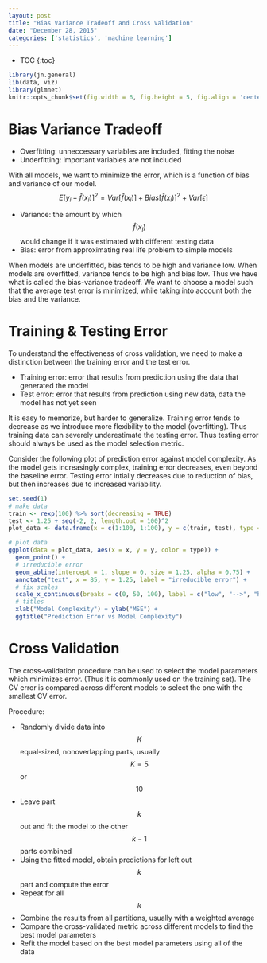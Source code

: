 ```yaml
---
layout: post
title: "Bias Variance Tradeoff and Cross Validation"
date: "December 28, 2015"
categories: ['statistics', 'machine learning']
---
```


* TOC
{:toc}

```r
library(jn.general)
lib(data, viz)
library(glmnet)
knitr::opts_chunk$set(fig.width = 6, fig.height = 5, fig.align = 'center')
```

# Bias Variance Tradeoff

* Overfitting: unneccessary variables are included, fitting the noise
* Underfitting: important variables are not included

With all models, we want to minimize the error, which is a function of bias and variance of our model.
$$ E[y_i - \hat{f}(x_i)]^2 = Var[\hat{f}(x_i)] + Bias[\hat{f}(x_i)]^2 + Var[\epsilon] $$

* Variance: the amount by which $$\hat{f}(x_i)$$ would change if it was estimated with different testing data
* Bias: error from approximating real life problem to simple models

When models are underfitted, bias tends to be high and variance low. When models are overfitted, variance tends to be high and bias low. Thus we have what is called the bias-variance tradeoff. We want to choose a model such that the average test error is minimized, while taking into account both the bias and the variance.

# Training & Testing Error
To understand the effectiveness of cross validation, we need to make a distinction between the training error and the test error.

* Training error: error that results from prediction using the data that generated the model 
* Test error: error that results from prediction using new data, data the model has not yet seen

It is easy to memorize, but harder to generalize. Training error tends to decrease as we introduce more flexibility to the model (overfitting). Thus training data can severely underestimate the testing error. Thus testing error should always be used as the model selection metric.

Consider the following plot of prediction error against model complexity. As the model gets increasingly complex, training error decreases, even beyond the baseline error. Testing error intially decreases due to reduction of bias, but then increases due to increased variability.
```r
set.seed(1)
# make data
train <- rexp(100) %>% sort(decreasing = TRUE)
test <- 1.25 + seq(-2, 2, length.out = 100)^2
plot_data <- data.frame(x = c(1:100, 1:100), y = c(train, test), type = rep(c("train", "test"), each = 100))

# plot data
ggplot(data = plot_data, aes(x = x, y = y, color = type)) + 
  geom_point() + 
  # irreducible error 
  geom_abline(intercept = 1, slope = 0, size = 1.25, alpha = 0.75) + 
  annotate("text", x = 85, y = 1.25, label = "irreducible error") + 
  # fix scales
  scale_x_continuous(breaks = c(0, 50, 100), label = c("low", "-->", "high")) +
  # titles
  xlab("Model Complexity") + ylab("MSE") +
  ggtitle("Prediction Error vs Model Complexity")
```

# Cross Validation
The cross-validation procedure can be used to select the model parameters which minimizes error. (Thus it is commonly used on the training set). The CV error is compared across different models to select the one with the smallest CV error. 

Procedure:

* Randomly divide data into $$K$$ equal-sized, nonoverlapping parts, usually $$K = 5$$ or $$10$$
* Leave part $$k$$ out and fit the model to the other $$k - 1$$ parts combined
* Using the fitted model, obtain predictions for left out $$k$$ part and compute the error
* Repeat for all $$k$$
* Combine the results from all partitions, usually with a weighted average
* Compare the cross-validated metric across different models to find the best model parameters
* Refit the model based on the best model parameters using all of the data
